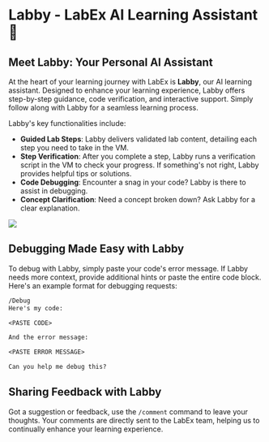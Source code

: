 # Labby - LabEx AI Learning Assistant 🤖

## Meet Labby: Your Personal AI Assistant

At the heart of your learning journey with LabEx is **Labby**, our AI learning assistant. Designed to enhance your learning experience, Labby offers step-by-step guidance, code verification, and interactive support. Simply follow along with Labby for a seamless learning process.

Labby's key functionalities include:

- **Guided Lab Steps**: Labby delivers validated lab content, detailing each step you need to take in the VM.
- **Step Verification**: After you complete a step, Labby runs a verification script in the VM to check your progress. If something's not right, Labby provides helpful tips or solutions.
- **Code Debugging**: Encounter a snag in your code? Labby is there to assist in debugging.
- **Concept Clarification**: Need a concept broken down? Ask Labby for a clear explanation.

![](.github/assets/labby.png)

## Debugging Made Easy with Labby

To debug with Labby, simply paste your code's error message. If Labby needs more context, provide additional hints or paste the entire code block. Here's an example format for debugging requests:

```txt
/Debug
Here's my code:

<PASTE CODE>

And the error message:

<PASTE ERROR MESSAGE>

Can you help me debug this?
```

## Sharing Feedback with Labby

Got a suggestion or feedback, use the `/comment` command to leave your thoughts. Your comments are directly sent to the LabEx team, helping us to continually enhance your learning experience.